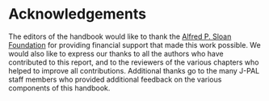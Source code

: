 # Acknowledgements

The editors of the handbook would like to thank the [Alfred P. Sloan Foundation](https://sloan.org) for providing  financial support that made this work possible. We would also like to express our  thanks to all the authors who have contributed to this report, and to the reviewers of the various chapters who helped to improve all contributions. Additional thanks go to the many J-PAL staff members who provided additional feedback on the various components of this handbook.
